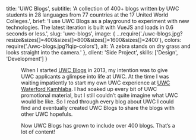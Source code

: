 
  title: 'UWC Blogs',
  subtitle:
    'A collection of 400+ blogs written by UWC students in 28 languages from 77 countries at the 17 United World Colleges.',
  brief:
    'I use UWC Blogs as a playground to experiment with new technologies. The latest iteration is built with VueJS and loads in 0.6 seconds or less.',
  slug: 'uwc-blogs',
  image: {
    ...require('./uwc-blogs.jpg?resize&sizes[]=400&sizes[]=800&sizes[]=1600&sizes[]=2400'),
    colors: require('./uwc-blogs.jpg?lqip-colors'),
    alt: 'A zebra stands on dry grass and looks straight into the camera.'
  },
  client: 'Side Project',
  skills: ['Design', 'Development']
}


<Figure
  image={{
    ...require(`./desktop-mobile.jpg?resize&sizes[]=400&sizes[]=800&sizes[]=1600&sizes[]=2400`),
    colors: require(`./desktop-mobile.jpg?lqip-colors`),
    alt: 'A young black child looks up from the painting she is drawing.'
  }}
  caption=""
  align={Figure.FULL}
/>

When I started [UWC Blogs](https://uwcblogs.com/) in 2013, my intention was to give UWC applicants a glimpse into life at UWC. At the time I was waiting impatiently to start my own UWC experience at [UWC Waterford Kamhlaba](https://uwcblogs.com/#waterford-kamhlaba-uwc). I had soaked up every bit of UWC promotional material, but I still couldn’t quite imagine what UWC would be like. So I read through every blog about UWC I could find and eventually created UWC Blogs to share the blogs with other UWC hopefuls.

Now UWC Blogs has grown to include over 400 blogs. That’s a lot of content!
